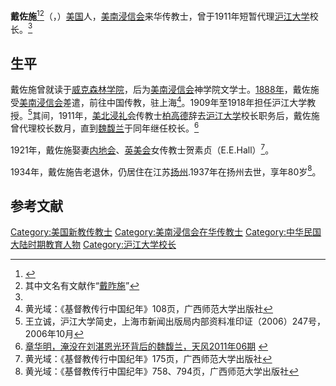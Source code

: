 '''戴佐施'''<ref>{{Cite web |url=http://dag.usst.edu.cn/s/11/t/63/p/1/c/125/d/194/list.htm |title=历任领导，上海理工大学档案馆，于2013-03-26查阅 |access-date=2013-03-26 |archive-date=2012-01-04 |archive-url=https://web.archive.org/web/20120104092304/http://dag.usst.edu.cn/s/11/t/63/p/1/c/125/d/194/list.htm }}</ref><ref>其中文名有文献作“[[戴阼施|戴阼施]]”</ref>（{{lang|en|Ezra Francis Tatum}}，{{bd|1857年||1937年|}}）[[美国|美国]]人，[[美南浸信会|美南浸信会]]来华传教士，曾于1911年短暂代理[[沪江大学|沪江大学]]校长。<ref name=wang/>

==生平==
戴佐施曾就读于[[威克森林学院|威克森林学院]]，后为[[美南浸信会|美南浸信会]]神学院文学士。[[1888年|1888年]]，戴佐施受[[美南浸信会|美南浸信会]]差遣，前往中国传教，驻上海<ref>黄光域：《基督教传行中国纪年》108页，广西师范大学出版社</ref>。1909年至1918年担任沪江大学教授。<ref name=wang>王立诚，沪江大学简史，上海市新闻出版局内部资料准印证（2006）247号，2006年10月</ref>其间，1911年，[[美北浸礼会|美北浸礼会]]传教士[[柏高德|柏高德]]辞去[[沪江大学|沪江大学]]校长职务后，戴佐施曾代理校长数月，直到[[魏馥兰|魏馥兰]]于同年继任校长。<ref name=zhang>[http://dag.usst.edu.cn/s/11/t/63/5a/84/info23172.htm 章华明，淹没在刘湛恩光环背后的魏馥兰，天风2011年06期] {{webarchive|url=https://web.archive.org/web/20130105034521/http://dag.usst.edu.cn/s/11/t/63/5a/84/info23172.htm |date=2013-01-05 }}</ref>

1921年，戴佐施娶妻[[内地会|内地会]]、[[英美会|英美会]]女传教士贺素贞（E.E.Hall）<ref>黄光域：《基督教传行中国纪年》175页，广西师范大学出版社</ref>。

1934年，戴佐施告老退休，仍居住在江苏[[扬州|扬州]].1937年在扬州去世，享年80岁<ref>黄光域：《基督教传行中国纪年》758、794页，广西师范大学出版社</ref>。

==参考文献==
{{reflist}}
{{上海基督教传教士}}
{{赴华外国传教士列表}}
[[Category:美国新教传教士|Category:美国新教传教士]]
[[Category:美南浸信会在华传教士|Category:美南浸信会在华传教士]]
[[Category:中华民国大陆时期教育人物|Category:中华民国大陆时期教育人物]]
[[Category:沪江大学校长|Category:沪江大学校长]]